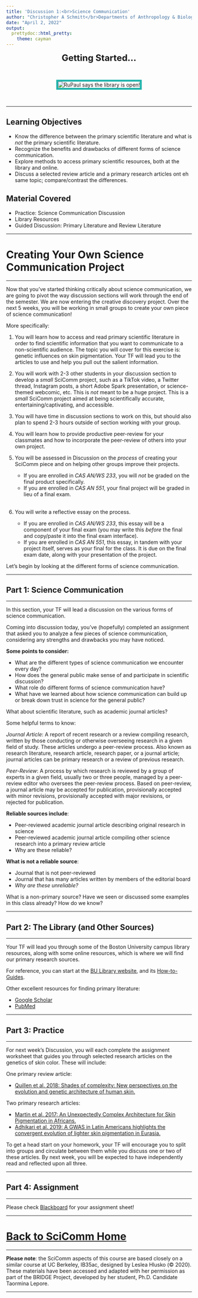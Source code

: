 ```yaml
---
title: 'Discussion 1:<br>Science Communication'
author: "Christopher A Schmitt</br>Departments of Anthropology & Biology<br>Boston University"
date: "April 2, 2022"
output: 
  prettydoc::html_pretty:
    theme: cayman
---
```


<center>

<font size="+2"><b>Getting Started...</b></font></center><br>

<center><p><img src="https://static.wikia.nocookie.net/rupauls-parody-shows/images/6/6e/The_library_is_open.gif/revision/latest/scale-to-width-down/500?cb=20180318233402" style="border:5px solid lightseagreen" alt="RuPaul says the library is open!"></p></center><br>

***

## Learning Objectives

* Know the difference between the primary scientific literature and what is *not* the primary scientific literature.
* Recognize the benefits and drawbacks of different forms of science communication.
* Explore methods to access primary scientific resources, both at the library and online.
* Discuss a selected review article and a primary research articles ont eh same topic; compare/contrast the differences.

## Material Covered

* Practice: Science Communication Discussion
* Library Resources
* Guided Discussion: Primary Literature and Review Literature

***

# Creating Your Own Science Communication Project

***

Now that you've started thinking critically about science communication, we are going to pivot the way discussion sections will work through the end of the semester. We are now entering the creative discovery project. Over the next 5 weeks, you will be working in small groups to create your own piece of science communication!

More specifically:

1. You will learn how to access and read primary scientific literature in order to find scientific information that you want to communicate to a non-scientific audience. The topic you will cover for this exercise is: genetic influences on skin pigmentation. Your TF will lead you to the articles to use and help you pull out the salient information.

2. You will work with 2-3 other students in your discussion section to develop a *small* SciComm project, such as a TikTok video, a Twitter thread, Instagram posts, a short Adobe Spark presentation, or science-themed webcomic, etc. This is *not* meant to be a huge project. This is a *small* SciComm project aimed at being scientifically accurate, entertaining/captivating, and accessible.

3. You will have time in discussion sections to work on this, but should also plan to spend 2-3 hours outside of section working with your group.

4. You will learn how to provide productive peer-review for your classmates and how to incorporate the peer-review of others into your own project.

5. You will be assessed in Discussion on the *process* of creating your SciComm piece and on helping other groups improve their projects. 

   * If you are enrolled in *CAS AN/WS 233*, you will *not* be graded on the final product specifically. 
   * If you are enrolled in *CAS AN 551*, your final project will be graded in lieu of a final exam.
<br><br>
   
6. You will write a reflective essay on the process. 

   * If you are enrolled in *CAS AN/WS 233*, this essay will be a component of your final exam (you may write this *before* the final and copy/paste it into the final exam interface). 
   * If you are enrolled in *CAS AN 551*, this essay, in tandem with your project itself, serves as your final for the class. It is due on the final exam date, along with your presentation of the project.

Let's begin by looking at the different forms of science communication.

***

## Part 1: Science Communication

***

In this section, your TF will lead a discussion on the various forms of science communication.

Coming into discussion today, you've (hopefully) completed an assignment that asked you to analyze a few pieces of science communication, considering any strengths and drawbacks you may have noticed.

**Some points to consider:**

* What are the different types of science communication we encounter every day?
* How does the general public make sense of and participate in scientific discussion?
* What role do different forms of science communication have?
* What have we learned about how science communication can build up or break down trust in science for the general public?

What about scientific literature, such as academic journal articles?

Some helpful terms to know:

*Journal Article*: A report of recent research or a review compiling research, written by those conducting or otherwise overseeing research in a given field of study. These articles undergo a peer-review process. Also known as research literature, research article, research paper, or a journal article; journal articles can be primary research or a review of previous research.

*Peer-Review*: A process by which research is reviewed by a group of experts in a given field, usually two or three people, managed by a peer-review editor who oversees the peer-review process. Based on peer-review, a journal article may be accepted for publication, provisionally accepted with minor revisions, provisionally accepted with major revisions, or rejected for publication.

**Reliable sources include**:

* Peer-reviewed academic journal article describing original research in science
* Peer-reviewed academic journal article compiling other science research into a primary review article
* Why are these reliable?

**What is not a reliable source**:
 
* Journal that is not peer-reviewed 
* Journal that has many articles written by members of the editorial board
* *Why are these unreliable?*

What is a non-primary source? Have we seen or discussed some examples in this class already? How do we know?

***

## Part 2: The Library (and Other Sources)

***

Your TF will lead you through some of the Boston University campus library resources, along with some online resources, which is where we will find our primary research sources.

For reference, you can start at the [BU Library website](https://www.bu.edu/library/), and its [How-to-Guides](https://www.bu.edu/library/help/how-to/).

Other excellent resources for finding primary literature:

* [Google Scholar](https://scholar.google.com)
* [PubMed](https://pubmed.ncbi.nlm.nih.gov/)

***

## Part 3: Practice

***

For next week's Discussion, you will each complete the assignment worksheet that guides you through selected research articles on the genetics of skin color. These will include:

One primary review article:

* [Quillen et al. 2018: Shades of complexity: New perspectives on the evolution and genetic architecture of human skin.](https://onlinelibrary.wiley.com/doi/epdf/10.1002/ajpa.23737)

Two primary research articles:

* [Martin et al. 2017: An Unexpectedly Complex Architecture for Skin Pigmentation in Africans.](https://www.ncbi.nlm.nih.gov/pmc/articles/PMC5884124/)
* [Adhikari et al. 2019: A GWAS in Latin Americans highlights the convergent evolution of lighter skin pigmentation in Eurasia.](https://www.nature.com/articles/s41467-018-08147-0.pdf)

To get a head start on your homework, your TF will encourage you to split into groups and circulate between them while you discuss one or two of these articles. By next week, you will be expected to have independently read and reflected upon all three.

***

## Part 4: Assignment

***

Please check [Blackboard](https://learn.bu.edu) for your assignment sheet!


***

# [Back to SciComm Home](https://fuzzyatelin.github.io/scicomm/overview.html)

***

**Please note**: the SciComm aspects of this course are based closely on a similar course at UC Berkeley, IB35ac, designed by Leslea Hlusko (&copy; 2020). These materials have been accessed and adapted with her permission as part of the BRIDGE Project, developed by her student, Ph.D. Candidate Taormina Lepore.

***
